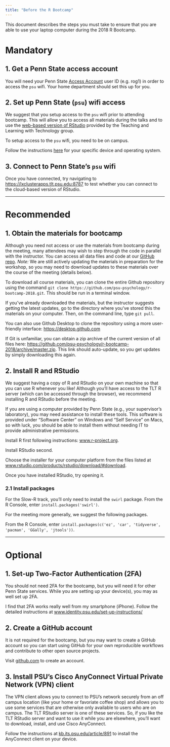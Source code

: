 ```yaml
---
title: "Before the R Bootcamp"
---
```


This document describes the steps you must take to ensure that you are able to use your laptop computer during the 2018 R Bootcamp.

# Mandatory

## 1. Get a Penn State access account

You will need your Penn State [Access Account](http://www.identity.psu.edu/services/authentication-services/access-accounts/) user ID (e.g. rog1) in order to access the `psu` wifi.
Your home department should set this up for you.

## 2. Set up Penn State (`psu`) wifi access

We suggest that you setup access to the `psu` wifi prior to attending bootcamp. This will allow you to access all materials during the talks and to use the [web-based version of RStudio](rstudio-server-tlt.html) provided by the Teaching and Learning with Technology group.

To setup access to the `psu` wifi, you need to be on campus.

Follow the instructions [here](http://wireless.psu.edu/wireless.html) for your specific device and operating system.

## 3. Connect to Penn State's `psu` wifi

Once you have connected, try navigating to <https://lxclusterapps.tlt.psu.edu:8787> to test whether you can connect to the cloud-based version of RStudio.

***

# Recommended

## 1. Obtain the materials for bootcamp

Although you need not access or use the materials from bootcamp during the meeting, many attendees may wish to step through the code in parallel with the instructor. You can access all data files and code at our [GitHub repo](https://github.com/psu-psychology/r-bootcamp-2018/). *Note:* We are still actively updating the materials in preparation for the workshop, so you may need to download updates to these materials over the course of the meeting (details below).

To download all course materials, you can clone the entire Github repository using the command ```git clone https://github.com/psu-psychology/r-bootcamp-2018.git```. This should be run in a terminal window.

If you've already downloaded the materials, but the instructor suggests getting the latest updates, go to the directory where you've stored this the materials on your computer. Then, on the command line, type ```git pull```. 

You can also use Github Desktop to clone the repository using a more user-friendly interface: <https://desktop.github.com>

If Git is unfamiliar, you can obtain a zip archive of the current version of all files here: <https://github.com/psu-psychology/r-bootcamp-2018/archive/master.zip>. This link should auto-update, so you get updates by simply downloading this again.

## 2. Install R and RStudio

We suggest having a copy of R and RStudio on your own machine so that you can use R whenever you like! Although you'll have access to the TLT R server (which can be accessed through the browser), we recommend installing R and RStudio before the meeting. 

If you are using a computer provided by Penn State (e.g., your supervisor's laboratory), you may need assistance to install these tools. This software is provided under "Software Center" on Windows and "Self Service" on Macs, so with luck, you should be able to install them without needing IT to provide administrative permissions.

Install R first following instructions: [www.r-project.org](https://www.r-project.org/).

Install RStudio second.

Choose the installer for your computer platform from the files listed at [www.rstudio.com/products/rstudio/download/#download](https://www.rstudio.com/products/rstudio/download/#download).

Once you have installed RStudio, try opening it.

### 2.1 Install packages

For the Slow-R track, you'll only need to install the `swirl` package.
From the R Console, enter `install.packages('swirl')`.

For the meeting more generally, we suggest the following packages.

From the R Console, enter `install.packages(c('ez', 'car', 'tidyverse', 'pacman', 'GGally', 'jtools'))`.

***

# Optional

## 1. Set-up Two-Factor Authentication (2FA)

You should not need 2FA for the bootcamp, but you will need it for other Penn State services.
While you are setting up your device(s), you may as well set up 2FA.

I find that 2FA works really well from my smartphone (iPhone).
Follow the detailed instructions at [www.identity.psu.edu/set-up-instructions/](https://www.identity.psu.edu/set-up-instructions/)

## 2. Create a GitHub account

It is not required for the bootcamp, but you may want to create a GitHub account so you can start using GitHub for your own reproducible workflows and contribute to other open source projects.

Visit [github.com](https://github.com) to create an account.

## 3. Install PSU's Cisco AnyConnect Virtual Private Network (VPN) client

The VPN client allows you to connect to PSU's network securely from an off campus location (like your home or favoriate coffee shop) and allows you to use some services that are otherwise only available to users who are on campus.
The TLT RStudio server is one of these services.
So, if you like the TLT RStudio server and want to use it while you are elsewhere, you'll want to download, install, and use Cisco AnyConnect.

Follow the instructions at [kb.its.psu.edu/article/891](http://kb.its.psu.edu/article/891) to install the AnyConnect client on your device.
